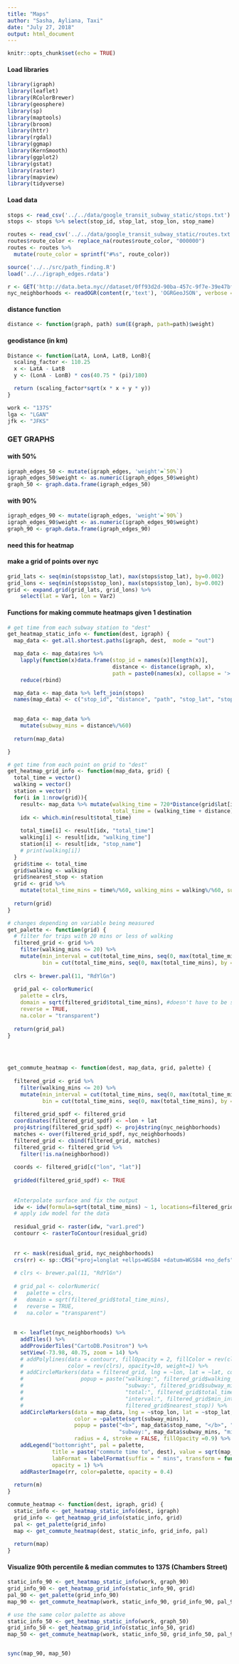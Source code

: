 ```yaml
---
title: "Maps"
author: "Sasha, Ayliana, Taxi"
date: "July 27, 2018"
output: html_document
---
```



```r
knitr::opts_chunk$set(echo = TRUE)
```


#### Load libraries
```r
library(igraph)
library(leaflet)
library(RColorBrewer)
library(geosphere)
library(sp)
library(maptools)
library(broom)
library(httr)
library(rgdal)
library(ggmap)
library(KernSmooth)
library(ggplot2)
library(gstat)
library(raster)
library(mapview)
library(tidyverse)
```

#### Load data
```r
stops <- read_csv('../../data/google_transit_subway_static/stops.txt')
stops <- stops %>% select(stop_id, stop_lat, stop_lon, stop_name)

routes <- read_csv('../../data/google_transit_subway_static/routes.txt')
routes$route_color <- replace_na(routes$route_color, "000000") 
routes <- routes %>%
  mutate(route_color = sprintf("#%s", route_color))

source('../../src/path_finding.R')
load('../../igraph_edges.rdata')

r <- GET('http://data.beta.nyc//dataset/0ff93d2d-90ba-457c-9f7e-39e47bf2ac5f/resource/35dd04fb-81b3-479b-a074-a27a37888ce7/download/d085e2f8d0b54d4590b1e7d1f35594c1pediacitiesnycneighborhoods.geojson')
nyc_neighborhoods <- readOGR(content(r,'text'), 'OGRGeoJSON', verbose = F)
```

#### distance function
```r
distance <- function(graph, path) sum(E(graph, path=path)$weight)
```

#### geodistance (in km)
```r
Distance <- function(LatA, LonA, LatB, LonB){
  scaling_factor <- 110.25
  x <- LatA - LatB
  y <- (LonA - LonB) * cos(40.75 * (pi)/180)

  return (scaling_factor*sqrt(x * x + y * y))
}
```


```r
work <- "137S"
lga <- "LGAN"
jfk <- "JFKS"
```

### GET GRAPHS
#### with 50%
```r
igraph_edges_50 <- mutate(igraph_edges, 'weight'=`50%`)
igraph_edges_50$weight <- as.numeric(igraph_edges_50$weight)
graph_50 <- graph.data.frame(igraph_edges_50)
```

#### with 90%
```r
igraph_edges_90 <- mutate(igraph_edges, 'weight'=`90%`)
igraph_edges_90$weight <- as.numeric(igraph_edges_90$weight)
graph_90 <- graph.data.frame(igraph_edges_90)
```


#### **need this for heatmap**
#### make a grid of points over nyc
```r
grid_lats <- seq(min(stops$stop_lat), max(stops$stop_lat), by=0.002)
grid_lons <- seq(min(stops$stop_lon), max(stops$stop_lon), by=0.002)
grid <- expand.grid(grid_lats, grid_lons) %>%
    select(lat = Var1, lon = Var2)
```


#### Functions for making commute heatmaps given 1 destination
```r

# get time from each subway station to "dest"
get_heatmap_static_info <- function(dest, igraph) {
  map_data <- get.all.shortest.paths(igraph, dest,  mode = "out")

  map_data <- map_data$res %>% 
    lapply(function(x)data.frame(stop_id = names(x)[length(x)],
                                 distance <- distance(igraph, x), 
                                 path = paste0(names(x), collapse = '>'))) %>%
    reduce(rbind) 

  map_data <- map_data %>% left_join(stops) 
  names(map_data) <- c("stop_id", "distance", "path", "stop_lat", "stop_lon", "stop_name")
  

  map_data <- map_data %>%
    mutate(subway_mins = distance%/%60)
  
  return(map_data)

}

# get time from each point on grid to "dest" 
get_heatmap_grid_info <- function(map_data, grid) {
  total_time = vector()
  walking = vector()
  station = vector()
  for(i in 1:nrow(grid)){
    result<- map_data %>% mutate(walking_time = 720*Distance(grid$lat[i], grid$lon[i], stop_lat, stop_lon), 
                                 total_time = (walking_time + distance))
    idx <- which.min(result$total_time)
    
    total_time[i] <- result[idx, "total_time"]
    walking[i] <- result[idx, "walking_time"]
    station[i] <- result[idx, "stop_name"]
    # print(walking[i])
  }
  grid$time <- total_time
  grid$walking <- walking
  grid$nearest_stop <- station
  grid <- grid %>% 
    mutate(total_time_mins = time%/%60, walking_mins = walking%/%60, subway_mins = total_time_mins - walking_mins)
 
  return(grid) 
}

# changes depending on variable being measured  
get_palette <- function(grid) {
  # filter for trips with 20 mins or less of walking
  filtered_grid <- grid %>%
    filter(walking_mins <= 20) %>%
    mutate(min_interval = cut(total_time_mins, seq(0, max(total_time_mins), by = 5), include.lowest = TRUE),
           bin = cut(total_time_mins, seq(0, max(total_time_mins), by = 5), include.lowest = TRUE, labels = FALSE))
  
  clrs <- brewer.pal(11, "RdYlGn")
  
  grid_pal <- colorNumeric(
    palette = clrs,
    domain = sqrt(filtered_grid$total_time_mins), #doesn't have to be sqrt()
    reverse = TRUE,
    na.color = "transparent")
  
  return(grid_pal)
}

 

 
get_commute_heatmap <- function(dest, map_data, grid, palette) {
  
  filtered_grid <- grid %>%
    filter(walking_mins <= 20) %>%
    mutate(min_interval = cut(total_time_mins, seq(0, max(total_time_mins), by = 5), include.lowest = TRUE),
           bin = cut(total_time_mins, seq(0, max(total_time_mins), by = 5), include.lowest = TRUE, labels = FALSE))
  
  filtered_grid_spdf <- filtered_grid
  coordinates(filtered_grid_spdf) <- ~lon + lat
  proj4string(filtered_grid_spdf) <- proj4string(nyc_neighborhoods)
  matches <- over(filtered_grid_spdf, nyc_neighborhoods)
  filtered_grid <- cbind(filtered_grid, matches)
  filtered_grid <- filtered_grid %>%
    filter(!is.na(neighborhood))
  
  coords <- filtered_grid[c("lon", "lat")]
  
  gridded(filtered_grid_spdf) <- TRUE
  
  
  #Interpolate surface and fix the output
  idw <- idw(formula=sqrt(total_time_mins) ~ 1, locations=filtered_grid_spdf, newdata = filtered_grid_spdf)  
  # apply idw model for the data
  
  residual_grid <- raster(idw, "var1.pred")
  contourr <- rasterToContour(residual_grid)
  
  
  rr <- mask(residual_grid, nyc_neighborhoods)
  crs(rr) <- sp::CRS("+proj=longlat +ellps=WGS84 +datum=WGS84 +no_defs")
  
  # clrs <- brewer.pal(11, "RdYlGn")
  
  # grid_pal <- colorNumeric(
  #   palette = clrs,
  #   domain = sqrt(filtered_grid$total_time_mins),
  #   reverse = TRUE,
  #   na.color = "transparent")
  
  
  m <- leaflet(nyc_neighborhoods) %>% 
    addTiles() %>% 
    addProviderTiles("CartoDB.Positron") %>% 
    setView(-73.98, 40.75, zoom = 14) %>%
    # addPolylines(data = contourr, fillOpacity = 2, fillColor = rev(clrs),
    #              color = rev(clrs), opacity=10, weight=1) %>%
    # addCircleMarkers(data = filtered_grid, lng = ~lon, lat = ~lat, color = "transparent", radius = 15,
    #                  popup = paste("walking:", filtered_grid$walking_mins, "mins", "<br/>",
    #                                "subway:", filtered_grid$subway_mins, "mins", "<br/>",
    #                                "total:", filtered_grid$total_time_mins, "mins", "<br/>",
    #                                "interval:", filtered_grid$min_interval, "mins", "<br/>",
    #                                filtered_grid$nearest_stop)) %>%
    addCircleMarkers(data = map_data, lng = ~stop_lon, lat = ~stop_lat,
                     color = ~palette(sqrt(subway_mins)),
                     popup = paste("<b>", map_data$stop_name, "</b>", "<br/>",
                                   "subway:", map_data$subway_mins, "mins", "<br/>"),
                     radius = 4, stroke = FALSE, fillOpacity =0.9) %>%
    addLegend("bottomright", pal = palette,
              title = paste("commute time to", dest), value = sqrt(map_data$subway_mins),
              labFormat = labelFormat(suffix = " mins", transform = function(x) x*x),
              opacity = 1) %>% 
    addRasterImage(rr, color=palette, opacity = 0.4)
  
  return(m)
}

commute_heatmap <- function(dest, igraph, grid) {
  static_info <- get_heatmap_static_info(dest, igraph)
  grid_info <- get_heatmap_grid_info(static_info, grid)
  pal <- get_palette(grid_info)
  map <- get_commute_heatmap(dest, static_info, grid_info, pal)
  
  return(map)
}

```


#### Visualize 90th percentile & median commutes to 137S (Chambers Street)
```r
static_info_90 <- get_heatmap_static_info(work, graph_90)
grid_info_90 <- get_heatmap_grid_info(static_info_90, grid)
pal_90 <- get_palette(grid_info_90)
map_90 <- get_commute_heatmap(work, static_info_90, grid_info_90, pal_90)

# use the same color palette as above
static_info_50 <- get_heatmap_static_info(work, graph_50)
grid_info_50 <- get_heatmap_grid_info(static_info_50, grid)
map_50 <- get_commute_heatmap(work, static_info_50, grid_info_50, pal_90)


sync(map_90, map_50)

```

